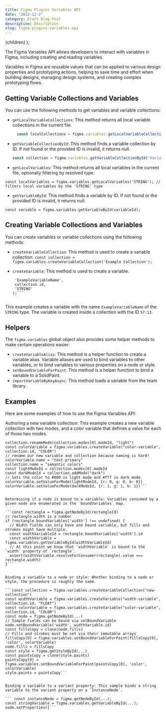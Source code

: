 ```yaml
---
title: Figma Plugins Variables API
date: "2023-12-2"
category: Draft Blog Post
description: Description
slug: figma-plugins-variables-api
---
```


  <BlogPostLayout meta={meta}>{children}</BlogPostLayout>
);


The Figma Variables API allows developers to interact with variables in Figma, including creating and reading variables. 

Variables in Figma are reusable values that can be applied to various design properties and prototyping actions, helping to save time and effort when building designs, managing design systems, and creating complex prototyping flows.

## Getting Variable Collections and Variables

You can use the following methods to get variables and variable collections:

- `getLocalVariableCollections`: This method returns all local variable collections in the current file.
  ```js 
    const localCollections = figma.variables.getLocalVariableCollections();
  ```

- `getVariableCollectionById`: This method finds a variable collection by ID. If not found or the provided ID is invalid, it returns null.
  ```js 
  const collection = figma.variables.getVariableCollectionById('VariableCollectionId:257c3beb2/57:13');
  ```

- `getLocalVariables`: This method returns all local variables in the current file, optionally filtering by resolved type.

```const localVariables = figma.variables.getLocalVariables('STRING'); // filters local variables by the 'STRING' type```


- `getVariableById`: This method finds a variable by ID. If not found or the provided ID is invalid, it returns null.

 ```const variable = figma.variables.getVariableById(variableId);```


## Creating Variable Collections and Variables

You can create variables or variable collections using the following methods:

- `createVariableCollection`: This method is used to create a variable collection.
   ```const collection = figma.variables.createVariableCollection('Example Collection');```

- `createVariable`: This method is used to create a variable.
  ``` const variable = figma.variables.createVariable(
   'ExampleVariableName',
   collection.id,
   'STRING'
  );```


This example creates a variable with the name `ExampleVariableName` of the `STRING` type. The variable is created inside a collection with the ID `57:13`.

## Helpers

The `figma.variables` global object also provides some helper methods to make certain operations easier:

- `createVariableAlias`: This method is a helper function to create a variable alias. Variable aliases are used to bind variables to other variables, or to bind variables to various properties on a node or style.
- `setBoundVariableForPaint`: This method is a helper function to bind a variable to a SolidPaint.
- `importVariableByKeyAsync`: This method loads a variable from the team library.

## Examples

Here are some examples of how to use the Figma Variables API:

Authoring a new variable collection: This example creates a new variable collection with two modes, and a color variable that defines a value for each of those two modes.

 ```const collection = figma.variables.createVariableCollection("new-collection")
 collection.renameMode(collection.modes[0].modeId, "light")
 const colorVariable = figma.variables.createVariable("color-variable", collection.id, "COLOR")
 // rename our new variable and collection because naming is hard!
 colorVariable.name = "text-primary"
 collection.name = "semantic colors"
 const lightModeId = collection.modes[0].modeId
 const darkModeId = collection.addMode("dark")
 // Sets the color to #000 in light mode and #fff in dark mode
 colorVariable.setValueForMode(lightModeId, {r: 0, g: 0, b: 0})
 colorVariable.setValueForMode(darkModeId, {r: 1, g: 1, b: 1})```


Determining if a node is bound to a variable: Variables consumed by a given node are enumerated in the `boundVariables` map.

 ```const rectangle = figma.getNodeById(rectangleId)
 // rectangle.width is a number
 if (rectangle.boundVariables['width'] !== undefined) {
   // Width fields can only have one bound variable, but fills and strokes might have multiple.
   const widthVariableId = rectangle.boundVariables['width'].id
   const widthVariable = figma.variables.getVariableById(widthVariableId)
   // At this point we know that `widthVariable` is bound to the `width` property of `rectangle`.
   assert(widthVariable.resolveForConsumer(rectangle).value === rectangle.width)
 }```


Binding a variable to a node or style: Whether binding to a node or style, the procedure is roughly the same.

```const collection = figma.variables.createVariableCollection("new-collection")
 const widthVariable = figma.variables.createVariable("width-variable", collection.id, "FLOAT")
 const colorVariable = figma.variables.createVariable("color-variable", collection.id, "COLOR")
 const node = figma.getNodeById(...)
 // Simple fields can be bound via setBoundVariable
 node.setBoundVariable('width', widthVariable.id)
 const fillsCopy = clone(node.fills)
 // Fills and strokes must be set via their immutable arrays
 fillsCopy[0] = figma.variables.setBoundVariableForPaint(fillsCopy[0], 'color', colorVariable)
 node.fills = fillsCopy
 const style = figma.getStyleById(...)
 const paintsCopy = clone(style.paints)
 paintsCopy[0] = figma.variables.setBoundVariableForPaint(paintsCopy[0], 'color', colorVariable)
 style.paints = paintsCopy```


Binding a variable to a variant property: This sample binds a string variable to the variant property on a `InstanceNode`.

``` const instanceNode = figma.getNodeById(...);
 const stringVariable = figma.variables.getVariableById(...);
 node.setProperties({```